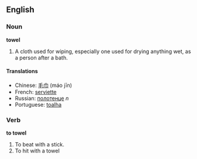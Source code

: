==English==

===Noun===

'''towel'''

#A cloth used for wiping, especially one used for drying anything wet, as a person after a bath.

====Translations====
*Chinese: [[毛巾]] (máo jīn)
*French: [[serviette]]
*Russian: [[полотенце]] ''n''
*Portuguese: [[toalha]]

===Verb===

'''to towel'''

#To beat with a stick.
#To hit with a towel